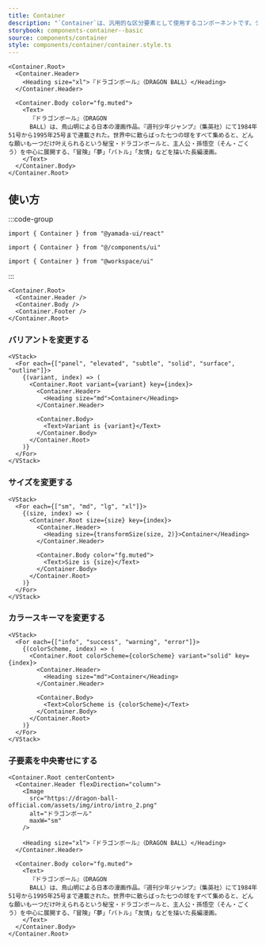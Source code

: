 ```yaml
---
title: Container
description: "`Container`は、汎用的な区分要素として使用するコンポーネントです。デフォルトでは、`section`要素をレンダリングします。"
storybook: components-container--basic
source: components/container
style: components/container/container.style.ts
---
```


```tsx preview
<Container.Root>
  <Container.Header>
    <Heading size="xl">『ドラゴンボール』（DRAGON BALL）</Heading>
  </Container.Header>

  <Container.Body color="fg.muted">
    <Text>
      『ドラゴンボール』（DRAGON
      BALL）は、鳥山明による日本の漫画作品。『週刊少年ジャンプ』（集英社）にて1984年51号から1995年25号まで連載された。世界中に散らばった七つの球をすべて集めると、どんな願いも一つだけ叶えられるという秘宝・ドラゴンボールと、主人公・孫悟空（そん・ごくう）を中心に展開する、「冒険」「夢」「バトル」「友情」などを描いた長編漫画。
    </Text>
  </Container.Body>
</Container.Root>
```

## 使い方

:::code-group

```tsx [package]
import { Container } from "@yamada-ui/react"
```

```tsx [alias]
import { Container } from "@/components/ui"
```

```tsx [monorepo]
import { Container } from "@workspace/ui"
```

:::

```tsx
<Container.Root>
  <Container.Header />
  <Container.Body />
  <Container.Footer />
</Container.Root>
```

### バリアントを変更する

```tsx preview
<VStack>
  <For each={["panel", "elevated", "subtle", "solid", "surface", "outline"]}>
    {(variant, index) => (
      <Container.Root variant={variant} key={index}>
        <Container.Header>
          <Heading size="md">Container</Heading>
        </Container.Header>

        <Container.Body>
          <Text>Variant is {variant}</Text>
        </Container.Body>
      </Container.Root>
    )}
  </For>
</VStack>
```

### サイズを変更する

```tsx preview
<VStack>
  <For each={["sm", "md", "lg", "xl"]}>
    {(size, index) => (
      <Container.Root size={size} key={index}>
        <Container.Header>
          <Heading size={transformSize(size, 2)}>Container</Heading>
        </Container.Header>

        <Container.Body color="fg.muted">
          <Text>Size is {size}</Text>
        </Container.Body>
      </Container.Root>
    )}
  </For>
</VStack>
```

### カラースキーマを変更する

```tsx preview
<VStack>
  <For each={["info", "success", "warning", "error"]}>
    {(colorScheme, index) => (
      <Container.Root colorScheme={colorScheme} variant="solid" key={index}>
        <Container.Header>
          <Heading size="md">Container</Heading>
        </Container.Header>

        <Container.Body>
          <Text>ColorScheme is {colorScheme}</Text>
        </Container.Body>
      </Container.Root>
    )}
  </For>
</VStack>
```

### 子要素を中央寄せにする

```tsx preview
<Container.Root centerContent>
  <Container.Header flexDirection="column">
    <Image
      src="https://dragon-ball-official.com/assets/img/intro/intro_2.png"
      alt="ドラゴンボール"
      maxW="sm"
    />

    <Heading size="xl">『ドラゴンボール』（DRAGON BALL）</Heading>
  </Container.Header>

  <Container.Body color="fg.muted">
    <Text>
      『ドラゴンボール』（DRAGON
      BALL）は、鳥山明による日本の漫画作品。『週刊少年ジャンプ』（集英社）にて1984年51号から1995年25号まで連載された。世界中に散らばった七つの球をすべて集めると、どんな願いも一つだけ叶えられるという秘宝・ドラゴンボールと、主人公・孫悟空（そん・ごくう）を中心に展開する、「冒険」「夢」「バトル」「友情」などを描いた長編漫画。
    </Text>
  </Container.Body>
</Container.Root>
```
